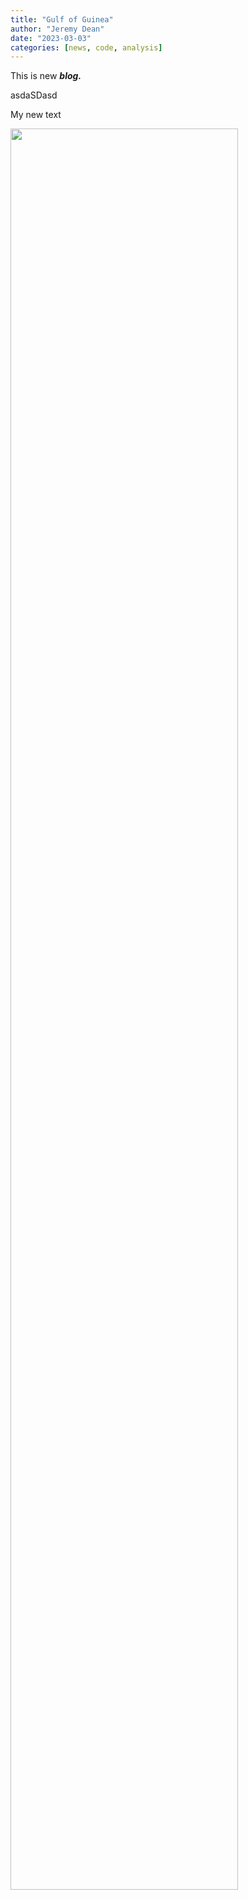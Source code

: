 ```yaml
---
title: "Gulf of Guinea"
author: "Jeremy Dean"
date: "2023-03-03"
categories: [news, code, analysis]
---
```


This is new ***blog.***

asdaSDasd

My new text

![](figures/Picture2.png){style="height: 85%;" fig-align="center"}
